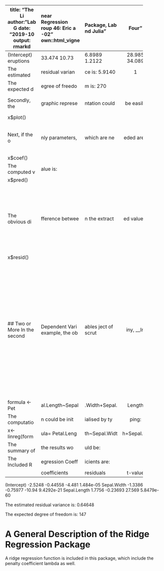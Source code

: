 ---
title: "The Linear Regression Package, Lab Four"
author: "Lab Group 46: Eric and Julia"
date: "2019-10-02"
output: rmarkdown::html_vignette


vignette: >
  %\VignetteIndexEntry{Estimation of Linear Regression Coefficients}
  %\VignetteEngine{knitr::rmarkdown}
  \usepackage[utf8]{inputenc}
  +simple_tables
  \usepackage{bbm}
  \usepackage{threeparttable}
  \usepackage{booktabs}
  \usepackage{expex}
  
library(LinearRegression)

# A General Description of the Linear Regression Package
This linear regression package is designed to estimate the linear regression coefficients, $\beta_0$ and $\beta_1$ numerically, by using the classic algebraic methods. Two input variables are required, data, contains the intended data set; formula, which defines the included dependent and indepedent variables. All the estimated coefficients, including the linear regression coefficients, the estimated residuals, its variance, the degree of freedom, the t value and the p value, are accessible for the user by typing a few simple commands. 
 
#  Two Informative Examples
Two datasets have been employed to demonstrate how to use this package, __Iris__ and __faithful__.

## One dependent Variable and One Independent Variable 
The dataset __faithful__ contains two columns, *the eruptions* and *the waiting* and 272 observation points. When attempting to extracting a slope, which describes how the magnutide of eruption alters with the change of waiting, for input variable formula would be 

formula<- waiting~eruptions

data <- faithful

The computations would be initialised by typing down the following commands 

x<-linreg(formula= waiting~eruptions, data=faithful)

To being with, the summary of the most important results from the computations could be obtained by typing the following

x$summary() 

The expected results for this particular example is 

The Included Regression Coefficients are:

              coefficients   residuals    t-value    p-value 
-----------   -------------  -----------  --------  ---------- 
(Intercept)   33.474         6.8989       28.985    7.136e-85
eruptions     10.73          1.2122       34.089    8.13e-100
 
The estimated residual variance is: 5.91401

The expected degree of freedom is: 270

Secondly, the graphic representation could be easily obtained by typing the following: 

x$plot() 

Next, if the only parameters, which are needed are the regression coefficients, type the following:
  
x$coef()   

The computed value is: 

x$pred()  

The obvious difference between the extracted value and the original sampling values through the entire process could be obtained by typing the following: 

x$resid()   


## Two or More Dependent Variables 
In the second example, the object of scrutiny, __Iris__ dataset, contains a number of columns and 150 observation points. When attempting to calculate the regressions between two or more independent variables and a dependent variable, the formula should be declared in a slightly different fashion. 

formula <- Petal.Length~Sepal.Width+Sepal.Length 

The computation could be initialised by typing: 

x<-linreg(formula= Petal.Length~Sepal.Width+Sepal.Length, data=iris)

The summary of the results would be: 

The Included Regression Coefficients are:
  
              coefficients    residuals    t-value      p-value 
-----------   -------------  -----------  --------      ----------             
(Intercept)   -2.5248         -0.44558     -4.481       1.484e-05
Sepal.Width   -1.3386         -0.75977     -10.94       9.4292e-21
Sepal.Length   1.7756         -0.23693     27.569       5.8479e-60

The estimated residual variance is: 0.64648

The expected degree of freedom is: 147

# A General Description of the Ridge Regression Package
A ridge regression function is included in this package, which include the penalty coefficient lambda as well.  
